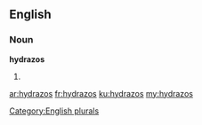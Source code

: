 ==English==

===Noun===
'''hydrazos'''

# {{plural of|[[hydrazo]]}}

[[Category:English plurals]]

[[ar:hydrazos]]
[[fr:hydrazos]]
[[ku:hydrazos]]
[[my:hydrazos]]